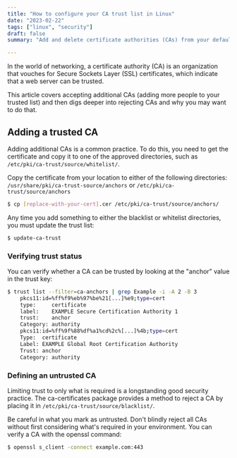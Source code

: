 ```yaml
---
title: "How to configure your CA trust list in Linux"
date: "2023-02-22"
tags: ["linux", "security"]
draft: false
summary: "Add and delete certificate authorities (CAs) from your default trust list to grant networking permissions"

---
```


In the world of networking, a certificate authority (CA) is an organization that
vouches for Secure Sockets Layer (SSL) certificates, which indicate that a web server can be trusted.

This article covers accepting additional CAs (adding more people to your trusted list)
and then digs deeper into rejecting CAs and why you may want to do that.

## Adding a trusted CA

Adding additional CAs is a common practice. To do this, you need to get the certificate
and copy it to one of the approved directories, such as `/etc/pki/ca-trust/source/whitelist/`.

Copy the certificate from your location to either of the following directories:
`/usr/share/pki/ca-trust-source/anchors`
or
`/etc/pki/ca-trust/source/anchors`

```bash
$ cp [replace-with-your-cert].cer /etc/pki/ca-trust/source/anchors/
```

Any time you add something to either the blacklist or whitelist directories, you must update the trust list:

```bash
$ update-ca-trust
```

### Verifying trust status

You can verify whether a CA can be trusted by looking at the "anchor" value in the trust key:

```bash
$ trust list --filter=ca-anchors | grep Example -i -A 2 -B 3
	pkcs11:id=%ff%f9%eb%97%be%21[...]%e9;type=cert
	type:     certificate
	label:    EXAMPLE Secure Certification Authority 1
	trust:    anchor
	Category: authority
	pkcs11:id=%ff%9f%88%df%a1%cd%2c%[...]%4b;type=cert
	Type:  certificate
	Label: EXAMPLE Global Root Certification Authority
	Trust: anchor
	Category: authority
```

### Defining an untrusted CA

Limiting trust to only what is required is a longstanding good security practice.
The ca-certificates package provides a method to reject a CA by placing it in `/etc/pki/ca-trust/source/blacklist/`.

Be careful in what you mark as untrusted. Don't blindly reject all CAs without
first considering what's required in your environment. You can verify a CA with the openssl command:

```bash
$ openssl s_client -connect example.com:443
```
